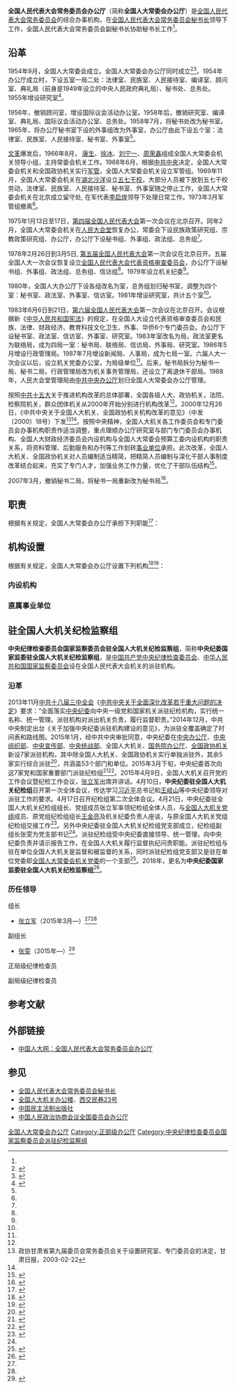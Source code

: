 {{Pathnav|全国人民代表大会|全国人民代表大会常务委员会}}
{{Infobox PRCG
|机构名称 = 全国人民代表大会常务委员会<br />办公厅
|标志1 = National Emblem of the People's Republic of China (2).svg
|标志1说明 = [[s:中华人民共和国国徽法|国徽法]]第六条第二项规定：全国人大常委会办公厅的印章应当刻有[[中华人民共和国国徽|国徽]]图案。
|职位1 = [[全国人民代表大会常务委员会秘书长|秘书长]]
|人员1 = [[杨振武|杨振武]]
|职位2 = 副秘书长
|人员2 = [[韩晓武|韩晓武]]{{wrap}}[[郭雷|郭雷]]{{wrap}}[[古小玉|古小玉]]{{wrap}}[[郭振华_(全国人大常委会副秘书长)|郭振华]]{{wrap}}[[柯良栋|柯良栋]]{{wrap}}[[何新_(全国人大常委会副秘书长)|何新]]
|授权法源 =
|成立时间 = 1954年9月27日
|被接替者 =
|上级机构 = [[全国人民代表大会常务委员会|全国人民代表大会常务委员会]]
|机构类型 = 全国人大会常委会的[[办公厅|综合办事机构]]
|中共上级 = [[中国共产党全国人民代表大会常务委员会党组|中国共产党全国人民代表大会常务委员会党组]]
|中共本级 = [[中国共产党全国人民代表大会常务委员会机关党组|中国共产党全国人民代表大会常务委员会机关党组]]
|本级纪检监察 = [[中央纪委国家监委驻全国人大机关纪检监察组|中央纪委国家监委驻全国人大机关纪检监察组]]
|行政级别 = 正部级
|场所1 = [[全国人大机关办公楼|全国人大机关办公楼]]
|地址1 = [[北京市|北京市]][[西城区|西城区]][[前门西大街|前门西大街]]1号
|邮编1 =
|电话1 =
|官网 = [http://www.npc.gov.cn/npc/bmzz/rdcwbgt/node_13334.htm]
|image1 = 2012-06-16 全国人大机关办公楼南门.jpg
|caption1 = [[全国人大机关办公楼|全国人大机关办公楼]]
}}

'''全国人民代表大会常务委员会办公厅'''（简称'''全国人大常委会办公厅'''）是[[全国人民代表大会常务委员会|全国人民代表大会常务委员会]]的综合办事机构，在[[全国人民代表大会常务委员会秘书长|全国人民代表大会常务委员会秘书长]]领导下工作，全国人民代表大会常务委员会副秘书长协助秘书长工作<ref name="banshi" />。

== 沿革 ==
1954年9月，全国人大常委会成立。全国人大常委会办公厅同时成立<ref>{{Cite web|title=我的60年人大情缘|url=http://news.163.com/14/0908/07/A5JS3NNC00014AEE.html|accessdate=|author=温卓文|date=2014-09-08|format=|publisher=网易|language=|quote=1|archive-url=https://web.archive.org/web/20180215083604/http://news.163.com/14/0908/07/A5JS3NNC00014AEE.html|archive-date=2018-02-15|dead-url=yes}}</ref><ref>{{Cite web|title=在全国《民法通则（草案）》座谈会上的讲话要点|url=http://cpc.people.com.cn/GB/69112/99985/100003/9743964.html|author=[[彭真|彭真]]|4=|publisher=中国共产党新闻网|accessdate=2018-02-14|archive-date=2019-05-02|archive-url=https://web.archive.org/web/20190502135409/http://cpc.people.com.cn/GB/69112/99985/100003/9743964.html|dead-url=no}}</ref>。1954年办公厅成立时，下设五室一局二处：法律室、民族室、人民接待室、编译室、顾问室、典礼局（前身是1949年设立的中央人民政府典礼局）、秘书处、总务处。1955年增设研究室<ref name="fourty"> {{Cite book|author=全国人大常委会办公厅研究室|title=人民代表大会制度建设四十年|publisher=中国民主法制出版社|date=1991年|pages=924-925}} </ref>。

1956年，撤销顾问室，增设国际议会活动办公室。1958年后，撤销研究室、编译室、典礼局、国际议会活动办公室、总务处。1958年7月，将秘书处改为秘书室。1965年，将办公厅秘书室下设的外事组改为外事室，办公厅由此下设五个室：法律室、民族室、人民接待室、秘书室、外事室<ref name=fourty/>。

[[文化大革命|文革]]爆发后，1966年8月， [[康生|康生]]、[[徐冰|徐冰]]、[[刘宁一|刘宁一]]、[[周荣鑫|周荣鑫]]组成全国人大常委会机关领导小组，主持常委会机关工作。1968年6月，根据[[中共中央|中共中央]]决定，全国人大常委会机关和全国政协机关实行[[军管|军管]]，全国人大常委会机关设立军管组。1969年11月，全国人大常委会机关在[[湖北|湖北]][[沙洋县|沙洋]]设立[[五七干校|五七干校]]，大部分人员被下放到五七干校劳动，法律室、民族室、人民接待室、秘书室、外事室随之停止工作，全国人大常委会机关在北京成立留守处, 在军代表[[李启煌|李启煌]]领导下处理日常工作。1973年3月军管组撤离<ref name=fourty/>。

1975年1月13日至17日，[[第四届全国人民代表大会|第四届全国人民代表大会]]第一次会议在北京召开。同年2月，全国人大常委会机关在[[人民大会堂|人民大会堂]]恢复办公，常委会下设民族政策研究组、宗教政策研究组、办公厅，办公厅下设秘书组、外事组、政法组、总务组<ref name=fourty/>。

1978年2月26日到3月5日, [[第五届全国人民代表大会|第五届全国人民代表大会]]第一次会议在北京召开。五届全国人大一次会议恢复设立[[全国人民代表大会代表资格审查委员会|全国人民代表大会代表资格审查委员会]]，办公厅下设秘书组、外事组、政法组、总务组、信访组<ref name=fourty/>。1979年设立机关纪委<ref name=fourty/>。

1980年，全国人大办公厅下设各组改名为室，总务组划归秘书室，调整为四个室：秘书室、政法室、外事室、信访室。1981年增设研究室，共计五个室<ref name=fourty/>。

1983年6月6日到21日，[[第六届全国人民代表大会|第六届全国人民代表大会]]第一次会议在北京召开。会议根据新《[[中华人民共和国宪法_(1982年)|中华人民共和国宪法]]》的规定，在全国人大设立代表资格审查委员会和民族、法律、财政经济、教育科技文化卫生、外事、华侨6个专门委员会。办公厅下设秘书室、政法室、信访室、外事室、研究室。1983年室改名为局，政法室更名为联络局，成为四局一室：秘书局、联络局、信访局、外事局、研究室。1986年5月增设行政管理局。1987年7月增设新闻局、人事局，成为七局一室。六届人大一次会议以后，设立机关党委办公室，为局级单位<ref name=fourty/>。后来，秘书局拆分为秘书一局、秘书二局，行政管理局改为机关事务管理局，还设立了离退休干部局。1988年，人民大会堂管理局由[[中共中央办公厅|中共中央办公厅]]划归全国人大常委会办公厅管理。

按照[[中国共产党第十五次全国代表大会|中共十五大]]关于推进机构改革的总体部署，全国各级人大、政协机关，法院、检察院机关，群众团体机关从2000年开始分别进行机构改革<ref name=quanshan/>。2000年12月26日，《中共中央关于全国人大机关、全国政协机关机构改革的意见》（中发〔2000〕18号）下发<ref>政协甘肃省第九届委员会常务委员会关于设置研究室、专门委员会的决定，甘肃日报，2003-02-22</ref><ref name=quanshan/>。按照中央精神，全国人大机关各工作委员会和专门委员会办事机构职责作适当调整，重点理顺办公厅研究室与部门专门委员会办事机构、全国人大财政经济委员会内设机构与全国人大常委会预算工委内设机构的职责关系，将资料管理、后勤服务和办刊等工作划转[[事业单位|事业单位]]承担。此次改革，全国人大机关、全国政协机关对人员编制适当精简，把精简人员编制与深化干部人事制度改革结合起来，充实了专门人才，加强业务工作力量，优化了干部队伍结构<ref name="quanshan">{{Cite web|title=2000年全国各级人大、政协机关，法院、检察院机关，群众团体机关机构改革的情况|url=http://www.xzqs.gov.cn/Article/Show?id=36232|date=2012-02-06|publisher=徐州市泉山区人民政府办公室|archiveurl=https://web.archive.org/web/20180317231805/http://www.xzqs.gov.cn/Article/Show?id=36232|archivedate=2018-03-17|dead-url=yes|accessdate=2018-03-17}}</ref>。

2007年3月，撤销秘书二局，将秘书一局重新改为秘书局<ref>{{Cite web|title=十一届人大将增加专职常委人数 法工委扩编扩权|url=http://news.cctv.com/china/20080220/100113_1.shtml|date=2008-02-20|publisher=央视网|accessdate=2011-05-07|archive-date=2020-10-23|archive-url=https://web.archive.org/web/20201023112058/http://news.cctv.com/china/20080220/100113_1.shtml|dead-url=no}}</ref>。

== 职责 ==
根据有关规定，全国人大常委会办公厅承担下列职能<ref name="banshi">{{Cite web|title=全国人大常委会的办事机构和工作机构－第十一届全国人民代表大会第二次会议|url=http://www.npc.gov.cn/huiyi/dbdh/11_2/2009-03/01/content_1475563.htm|accessdate=2019-08-03|date=2009-03-01|publisher=中国人大网|archiveurl=https://web.archive.org/web/20101206033235/http://www.npc.gov.cn/huiyi/dbdh/11_2/2009-03/01/content_1475563.htm|archivedate=2010-12-06|dead-url=yes}}</ref>：
{{columns-list|2|
# 承担全国人大会议、全国人大常委会会议、委员长会议的各项筹备和会务工作；
# 受委员长会议的委托，拟定有关的议案草案和常委会工作的有关计划；
# 承担全国人大及其常委会行使职权的调查研究工作；
# 负责全国人大及其常委会有关报告、文件的起草和准备工作；
# 组织办理全国人大代表提出的议案及建议、批评和意见；
# 承担全国人大常委会同全国人大代表和省、自治区、直辖市的人大常委会的联络工作；
# 承办全国人大及其常委会同外国议会、议会国际组织的交往联系工作；
# 负责全国人大及其常委会的新闻发布和宣传工作；
# 办理和接待全国人大代表和人民群众的来信来访；
# 承担全国人大及其常委会的后勤保障和会议服务工作等。
}}

== 机构设置 ==
根据有关规定，全国人大常委会办公厅设置下列机构<ref name="bgt">{{cite web|title=全国人民代表大会常务委员会办公厅|url=http://www.npc.gov.cn/npc/bmzz/rdcwbgt/node_13334.htm|accessdate=2018-02-14|publisher=中国人大网|archive-url=https://web.archive.org/web/20180211072050/http://www.npc.gov.cn/npc/bmzz/rdcwbgt/node_13334.htm|archive-date=2018-02-11|dead-url=yes}}</ref><ref>{{cite web|title=全国人大常委会办公厅机关2016年部门预算|url=http://www.npc.gov.cn/npc/bmzz/rdcwbgt/2016-04/15/content_1986934.htm|date=2016-04-15|publisher=中国人大网|access-date=2018-02-14|archive-url=https://web.archive.org/web/20180215083627/http://www.npc.gov.cn/npc/bmzz/rdcwbgt/2016-04/15/content_1986934.htm|archive-date=2018-02-15|dead-url=yes}}</ref>：

===内设机构===
{{columns-list|2|
* [[全国人民代表大会常务委员会办公厅秘书局|秘书局]]
* [[全国人民代表大会常务委员会办公厅研究室|研究室]]
* [[全国人民代表大会常务委员会办公厅联络局|联络局]]
* [[全国人民代表大会常务委员会办公厅外事局|外事局]]
* [[全国人民代表大会常务委员会办公厅新闻局|新闻局]]
* [[全国人民代表大会常务委员会办公厅信访局|信访局]]
* [[全国人民代表大会常务委员会办公厅人事局|人事局]]
* [[全国人民代表大会常务委员会办公厅离退休干部局|离退休干部局]]
* [[全国人民代表大会常务委员会办公厅机关事务管理局|机关事务管理局]]
* [[中国共产党全国人民代表大会常务委员会机关委员会|全国人大常委会机关党委]]
* [[中国共产党全国人民代表大会常务委员会机关纪律检查委员会|全国人大常委会机关纪委]]
* [[全国人民代表大会常务委员会机关工会委员会|全国人大常委会机关工会]]
}}

=== 直属事业单位 ===
{{columns-list|2|
* [[人民大会堂管理局|人民大会堂管理局]]
* [[全国人大机关服务中心|全国人大机关服务中心]]
* [[全国人大培训中心|全国人大培训中心]]
* [[全国人大信息中心|全国人大信息中心]]
* [[全国人大图书馆|全国人大图书馆]]
* [[全国人大会议中心|全国人大会议中心]]
* [[中国人大_(杂志)|中国人大杂志社]]
* [[全国人大机关采购中心|全国人大机关采购中心]]
}}


== 驻全国人大机关纪检监察组 ==
'''中央纪律检查委员会国家监察委员会驻全国人大机关纪检监察组'''，简称'''中央纪委国家监委驻全国人大机关纪检监察组'''，是[[中国共产党中央纪律检查委员会|中国共产党中央纪律检查委员会]]、[[中华人民共和国国家监察委员会|中华人民共和国国家监察委员会]]设在全国人民代表大会机关的派驻机构。

=== 沿革 ===
2013年11月[[中国共产党第十八届中央委员会第三次全体会议|中共十八届三中全会]]《[[中共中央关于全面深化改革若干重大问题的决定|中共中央关于全面深化改革若干重大问题的决定]]》要求：“全面落实[[中国共产党中央纪律检查委员会|中央纪委]]向中央一级党和国家机关派驻纪检机构，实行统一名称、统一管理。派驻机构对派出机关负责，履行监督职责。”2014年12月，中共中央制定出台《关于加强中央纪委派驻机构建设的意见》，为派驻全覆盖确定了时间表和路线图。2015年1月，经中共中央审批同意，中央纪委在[[中共中央办公厅|中央办公厅]]、[[中国共产党中央委员会组织部|中央组织部]]、[[中共中央宣传部|中央宣传部]]、[[中共中央统一战线工作部|中央统战部]]、全国人大机关、[[中华人民共和国国务院办公厅|国务院办公厅]]、[[中国人民政治协商会议全国委员会办公厅|全国政协机关]]新设7家派驻机构，其中除全国人大机关、全国政协机关实行单独派驻外，其余5家实行综合派驻<ref name="fugai">{{Cite web|title=中央一级党和国家机关实现派驻纪检机构全覆盖|url=http://politics.people.com.cn/n1/2016/0105/c1001-28015866.html|date=2016-01-05|publisher=人民网|accessdate=2018-03-18|archive-date=2018-03-18|archive-url=https://web.archive.org/web/20180318120710/http://politics.people.com.cn/n1/2016/0105/c1001-28015866.html|dead-url=no}}</ref>，共涵盖53个部门和单位。2015年3月下旬，中央纪委首次向这7家党和国家重要部门派驻纪检组<ref>{{Cite web|title=不一样的改变——十八大以来纪检监察派驻监督工作扫描|url=http://csr.mos.gov.cn/content/2015-08/26/content_14058.htm|date=2015-08-26|publisher=中国纪检监察报|access-date=2018-02-10|archive-url=https://web.archive.org/web/20180211071749/http://csr.mos.gov.cn/content/2015-08/26/content_14058.htm|archive-date=2018-02-11|dead-url=yes}}</ref><ref name="dandu">{{Cite web|title=解读为何中纪委单独派驻全国人大政协机关|url=http://news.sina.com.cn/c/2015-04-01/024031667390.shtml|date=2015-04-01|publisher=新浪|accessdate=2018-02-10|archive-date=2020-09-10|archive-url=https://web.archive.org/web/20200910094610/http://news.sina.com.cn/c/2015-04-01/024031667390.shtml|dead-url=no}}</ref>。2015年4月9日，全国人大机关召开党的工作会议暨纪检工作会议，[[张立军_(1955年)|张立军]]出席并讲话。4月10日，'''中央纪委驻全国人大机关纪检组'''召开第一次全体会议，传达学习[[习近平|习近平]]总书记和[[王岐山|王岐山]]等中央纪委领导对派驻工作的要求。4月17日召开纪检组第二次全体会议。4月21日，中央纪委驻全国人大机关纪检组组长、党组成员张立军率领纪检组全体人员，与[[中国共产党全国人民代表大会常务委员会机关党组|全国人大机关党组]]成员、原党组纪检组组长[[王金亮|王金亮]]及机关纪委负责人座谈，与原全国人大机关党组纪检组交接工作<ref name="zujiangz">{{Cite web|title=驻全国人大机关纪检组:边组建边工作 坚守责任担当|url=http://www.xinhuanet.com/legal/2015-04/23/c_127725889.htm|date=2015-04-23|publisher=新华网|accessdate=2018-02-10|archive-date=2018-02-11|archive-url=https://web.archive.org/web/20180211131207/http://www.xinhuanet.com/legal/2015-04/23/c_127725889.htm|dead-url=no}}</ref>。另外中央纪委驻全国人大机关纪检组党支部成立，纪检组副组长张雯为党支部书记<ref name=zhwen/>。派驻纪检组受中央纪委直接领导、统一管理，向中央纪委负责并请示报告工作，在全国人大机关履行监督执纪问责职能。派驻纪检组与驻在单位全国人大机关是监督和被监督的关系，同时派驻纪检组党支部又是驻在单位党委即[[中国共产党全国人民代表大会常务委员会机关委员会|全国人大常委会机关党委]]的一个支部<ref>{{Cite web|title=中央纪委驻全国政协机关纪检组召开党支部成立大会|url=http://money.163.com/15/0512/09/APDG164900253B0H.html|date=2015-05-12|publisher=网易|access-date=2018-02-10|archive-url=https://web.archive.org/web/20180211071743/http://money.163.com/15/0512/09/APDG164900253B0H.html|archive-date=2018-02-11|dead-url=yes}}</ref>。2018年，更名为'''中央纪委国家监委驻全国人大机关纪检监察组'''<ref>{{Cite web|title=全国人大机关举办党风廉政宣传教育周活动|url=http://www.npc.gov.cn/npc/xinwen/2018-08/03/content_2058527.htm|date=2018-08-03|publisher=中国人大网|access-date=2018-08-11|archive-url=https://web.archive.org/web/20180811200905/http://www.npc.gov.cn/npc/xinwen/2018-08/03/content_2058527.htm|archive-date=2018-08-11|dead-url=yes}}</ref>。

=== 历任领导 ===
{{col-begin}}
{{col-2}}
; 组长
*[[张立军_(1955年)|张立军]]（2015年3月—）<ref name=dandu/><ref name=zujiangz/>

; 副组长
*[[张雯|张雯]]（2015年—）<ref name=zhwen>{{Cite web|url=http://www.zgg.org.cn/zhtbd_5658/bqwhd/zbxxh/201702/t20170216_631593.html|title=驻全国人大机关纪检组党支部开展第一专题学习教育|date=2017-02-16|publisher=紫光阁网|access-date=2018-02-10|archive-date=2019-05-02|archive-url=https://web.archive.org/web/20190502172056/http://www.zgg.org.cn/zhtbd_5658/bqwhd/zbxxh/201702/t20170216_631593.html}}</ref>

{{col-2}}
; 正局级纪律检查员

; 副局级纪律检查员

{{col-end}}

== 参考文献 ==
{{Reflist|30em}}

== 外部链接 ==
* [https://web.archive.org/web/20110430131124/http://www.npc.gov.cn/npc/bmzz/rdcwbgt/node_13334.htm 中国人大网：全国人民代表大会常务委员会办公厅]

== 参见 ==
{{Portal box|中华人民共和国|政治}}
* [[全国人民代表大会常务委员会秘书长|全国人民代表大会常务委员会秘书长]]
* [[全国人大机关办公楼|全国人大机关办公楼]]、[[西交民巷23号|西交民巷23号]]
* [[中国民主法制出版社|中国民主法制出版社]]
* [[中国人民政治协商会议全国委员会办公厅|中国人民政治协商会议全国委员会办公厅]]

{{authority control}}
{{NPC}}

[[Category:全国人大常委会办公厅|]]
[[Category:正部级办公厅|Category:正部级办公厅]]
[[Category:中央纪律检查委员会国家监察委员会派驻纪检监察组|Category:中央纪律检查委员会国家监察委员会派驻纪检监察组]]